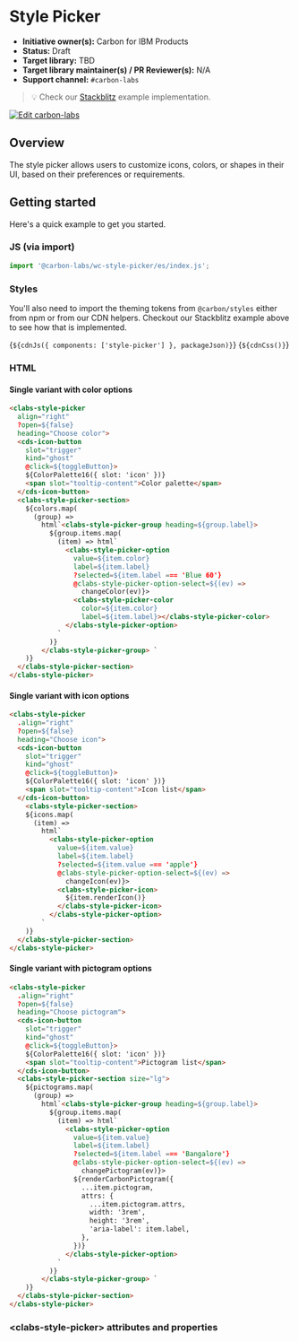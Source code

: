 
<Meta of={StylePickerSingleStories} />

# Style Picker

- **Initiative owner(s):** Carbon for IBM Products
- **Status:** Draft
- **Target library:** TBD
- **Target library maintainer(s) / PR Reviewer(s):** N/A
- **Support channel:** `#carbon-labs`

> 💡 Check our
> [Stackblitz](https://stackblitz.com/github/carbon-design-system/carbon-labs/tree/main/examples/web-components/style-picker)
> example implementation.

[![Edit carbon-labs](https://developer.stackblitz.com/img/open_in_stackblitz.svg)](https://stackblitz.com/github/carbon-design-system/carbon-labs/tree/main/examples/web-components/style-picker)

## Overview

The style picker allows users to customize icons, colors, or shapes in their UI,
based on their preferences or requirements.

## Getting started

Here's a quick example to get you started.

### JS (via import)

```javascript
import '@carbon-labs/wc-style-picker/es/index.js';
```

### Styles

You'll also need to import the theming tokens from `@carbon/styles` either from
npm or from our CDN helpers. Checkout our Stackblitz example above to see how
that is implemented.

<Markdown>{`${cdnJs({ components: ['style-picker'] }, packageJson)}`}</Markdown>
<Markdown>{`${cdnCss()}`}</Markdown>

### HTML

#### Single variant with color options

```html
<clabs-style-picker
  align="right"
  ?open=${false}
  heading="Choose color">
  <cds-icon-button
    slot="trigger"
    kind="ghost"
    @click=${toggleButton}>
    ${ColorPalette16({ slot: 'icon' })}
    <span slot="tooltip-content">Color palette</span>
  </cds-icon-button>
  <clabs-style-picker-section>
    ${colors.map(
      (group) =>
        html`<clabs-style-picker-group heading=${group.label}>
          ${group.items.map(
            (item) => html`
              <clabs-style-picker-option
                value=${item.color}
                label=${item.label}
                ?selected=${item.label === 'Blue 60'}
                @clabs-style-picker-option-select=${(ev) =>
                  changeColor(ev)}>
                <clabs-style-picker-color
                  color=${item.color}
                  label=${item.label}></clabs-style-picker-color>
              </clabs-style-picker-option>
            `
          )}
        </clabs-style-picker-group> `
    )}
  </clabs-style-picker-section>
</clabs-style-picker>
```

#### Single variant with icon options

```html
<clabs-style-picker
  .align="right"
  ?open=${false}
  heading="Choose icon">
  <cds-icon-button
    slot="trigger"
    kind="ghost"
    @click=${toggleButton}>
    ${ColorPalette16({ slot: 'icon' })}
    <span slot="tooltip-content">Icon list</span>
  </cds-icon-button>
    <clabs-style-picker-section>
    ${icons.map(
      (item) =>
        html`
          <clabs-style-picker-option
            value=${item.value}
            label=${item.label}
            ?selected=${item.value === 'apple'}
            @clabs-style-picker-option-select=${(ev) =>
              changeIcon(ev)}>
            <clabs-style-picker-icon>
              ${item.renderIcon()}
            </clabs-style-picker-icon>
          </clabs-style-picker-option>
        `
    )}
  </clabs-style-picker-section>
</clabs-style-picker>
```

#### Single variant with pictogram options

```html
<clabs-style-picker
  .align="right"
  ?open=${false}
  heading="Choose pictogram">
  <cds-icon-button
    slot="trigger"
    kind="ghost"
    @click=${toggleButton}>
    ${ColorPalette16({ slot: 'icon' })}
    <span slot="tooltip-content">Pictogram list</span>
  </cds-icon-button>
  <clabs-style-picker-section size="lg">
    ${pictograms.map(
      (group) =>
        html`<clabs-style-picker-group heading=${group.label}>
          ${group.items.map(
            (item) => html`
              <clabs-style-picker-option
                value=${item.value}
                label=${item.label}
                ?selected=${item.label === 'Bangalore'}
                @clabs-style-picker-option-select=${(ev) =>
                  changePictogram(ev)}>
                ${renderCarbonPictogram({
                  ...item.pictogram,
                  attrs: {
                    ...item.pictogram.attrs,
                    width: '3rem',
                    height: '3rem',
                    'aria-label': item.label,
                  },
                })}
              </clabs-style-picker-option>
            `
          )}
        </clabs-style-picker-group> `
    )}
  </clabs-style-picker-section>
</clabs-style-picker>
```

### &lt;clabs-style-picker&gt; attributes and properties

<ArgTypes of="clabs-style-picker" />
